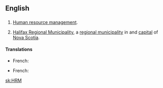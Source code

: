==English==

==={{initialism-old|en}}===
{{head|en}}

# {{label|en|business|management}} [[human resource management|Human resource management]].
# [[w:Halifax Regional Municipality|Halifax Regional Municipality]], a [[municipality|regional municipality]] in and [[capital]] of [[Nova Scotia]].

====Translations====
{{trans-top|human resources management}}
* French: {{t+|fr|DRH|f}}
{{trans-mid}}
{{trans-bottom}}

{{trans-top|Halifax Regional Municipality}}
* French: {{t|fr|MRH|f}}
{{trans-mid}}
{{trans-bottom}}

[[sk:HRM]]